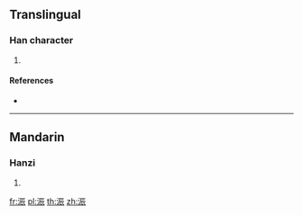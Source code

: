 {{character info/new}}
==Translingual==

===Han character===
{{Han char|rn=85|rad=水|as=07|sn=10|four=|canj=EMMV}}

# {{defn|Han|sort=水07}}

====References====
* {{Han ref|kx=0625.040|dkj=17491|hdz=31620.030|uh=6D71|ud=28017}}

----

==Mandarin==

===Hanzi===
{{cmn-hanzi|pin=[[chún]] ([[chun2]]), [[qīn]] ([[qin1]])|wg=ch'un<sup>2</sup>, ch'in<sup>1</sup>}}

# {{defn|lang=cmn|sort=水07}}

[[fr:浱]]
[[pl:浱]]
[[th:浱]]
[[zh:浱]]